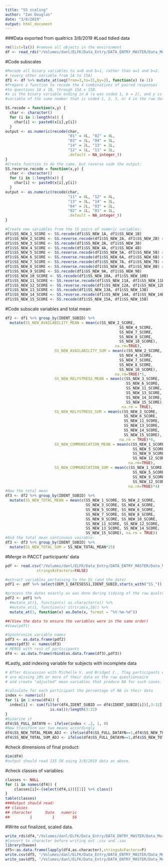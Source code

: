 ```yaml
---
title: "SS scaling"
author: "Ian Douglas"
date: "3/8/2019"
output: html_document
---
```

###Data exported from qualtrics 3/8/2019
#Load tidied data
```r
rm(list=ls()) #remove all objects in the environment
df <- read_rds("/Volumes/danl/ELFK/Data_Entry/DATA_ENTRY_MASTER/Data_Merge/02 Tidied/QUALTRICS/Children/SS_tidy.Rds")
```   


#Code subscales
```r
#Recode all binary variables to a=0 and b=1, rather than a=1 and b=2.
# (every other variable from 1A to 15A)
df1 <- df %>% mutate_at(seq(from=3,to=31,by=2), function(x) (x-1))
#Prepare a function to recode the 4 combinations of paired responses 
#to questions 1A x 1B, through 15A x 15B.
#x is the binary variable ending in A (a was coded 1, b = 2), and y is the
#variable of the same number that is coded 1, 2, 3, or 4 in the raw data.

SS.recode = function(x,y) {
  char <- character()
  for (i in 1:length(x)) {
    char[i] <- paste0(x[i],y[i])
  }
output <- as.numeric(recode(char, 
                            "01" = 4L, "02" = 4L, 
                            "03" = 3L, "04" = 3L, 
                            "14" = 2L, "13" = 2L, 
                            "12" = 1L, "11" = 1L,
                            .default = NA_integer_))
}
#Create function to do the same, but reverse code the output:
SS.reverse.recode = function(x,y) {
  char <- character()
  for (i in 1:length(x)) {
    char[i] <- paste0(x[i],y[i])
  }
output <- as.numeric(recode(char, 
                            "11" = 4L, "12" = 4L, 
                            "13" = 3L, "14" = 3L, 
                            "04" = 2L, "03" = 2L, 
                            "02" = 1L, "01" = 1L,
                            .default = NA_integer_))
}

#Create new variables from the 15 pairs of numeric variables:
df1$SS_NEW_1_SCORE <- SS.recode(df1$SS_NEW_1A, df1$SS_NEW_1B)
df1$SS_NEW_2_SCORE <- SS.reverse.recode(df1$SS_NEW_2A, df1$SS_NEW_2B) #reverse
df1$SS_NEW_3_SCORE <- SS.recode(df1$SS_NEW_3A, df1$SS_NEW_3B)
df1$SS_NEW_4_SCORE <- SS.recode(df1$SS_NEW_4A, df1$SS_NEW_4B)
df1$SS_NEW_5_SCORE <- SS.reverse.recode(df1$SS_NEW_5A, df1$SS_NEW_5B) #reverse
df1$SS_NEW_6_SCORE <- SS.reverse.recode(df1$SS_NEW_6A, df1$SS_NEW_6B) #reverse
df1$SS_NEW_7_SCORE <- SS.reverse.recode(df1$SS_NEW_7A, df1$SS_NEW_7B) #reverse
df1$SS_NEW_8_SCORE <- SS.reverse.recode(df1$SS_NEW_8A, df1$SS_NEW_8B) #reverse
df1$SS_NEW_9_SCORE <- SS.recode(df1$SS_NEW_9A, df1$SS_NEW_9B)
df1$SS_NEW_10_SCORE <- SS.recode(df1$SS_NEW_10A, df1$SS_NEW_10B)
df1$SS_NEW_11_SCORE <- SS.reverse.recode(df1$SS_NEW_11A, df1$SS_NEW_11B) #reverse
df1$SS_NEW_12_SCORE <- SS.reverse.recode(df1$SS_NEW_12A, df1$SS_NEW_12B) #reverse
df1$SS_NEW_13_SCORE <- SS.recode(df1$SS_NEW_13A, df1$SS_NEW_13B)
df1$SS_NEW_14_SCORE <- SS.reverse.recode(df1$SS_NEW_14A, df1$SS_NEW_14B) #reverse
df1$SS_NEW_15_SCORE <- SS.recode(df1$SS_NEW_15A, df1$SS_NEW_15B)
```
   
   #Code subscale variables and total mean
```r
df2 <- df1 %>% group_by(IDENT_SUBID) %>% 
  mutate(SS_NEW_AVAILABILITY_MEAN = mean(c(SS_NEW_2_SCORE, 
                                                   SS_NEW_4_SCORE, 
                                                   SS_NEW_7_SCORE, 
                                                   SS_NEW_8_SCORE,
                                                   SS_NEW_10_SCORE),
                                                 na.rm=TRUE),
                      SS_NEW_AVAILABILITY_SUM = mean(c(SS_NEW_2_SCORE, 
                                                   SS_NEW_4_SCORE, 
                                                   SS_NEW_7_SCORE, 
                                                   SS_NEW_8_SCORE,
                                                   SS_NEW_10_SCORE),
                                                 na.rm=TRUE)*5,
                      SS_NEW_RELYSTRESS_MEAN = mean(c(SS_NEW_3_SCORE, 
                                                      SS_NEW_6_SCORE, 
                                                      SS_NEW_11_SCORE, 
                                                      SS_NEW_13_SCORE, 
                                                      SS_NEW_14_SCORE, 
                                                      SS_NEW_15_SCORE), 
                                                    na.rm = TRUE),
                      SS_NEW_RELYSTRESS_SUM = mean(c(SS_NEW_3_SCORE, 
                                                     SS_NEW_6_SCORE, 
                                                     SS_NEW_11_SCORE, 
                                                     SS_NEW_13_SCORE, 
                                                     SS_NEW_14_SCORE, 
                                                     SS_NEW_15_SCORE), 
                                                   na.rm = TRUE)*6,
                      SS_NEW_COMMUNICATION_MEAN = mean(c(SS_NEW_1_SCORE,
                                                         SS_NEW_5_SCORE, 
                                                         SS_NEW_9_SCORE, 
                                                         SS_NEW_12_SCORE),
                                                       na.rm=TRUE),
                      SS_NEW_COMMUNICATION_SUM = mean(c(SS_NEW_1_SCORE,
                                                         SS_NEW_5_SCORE, 
                                                         SS_NEW_9_SCORE, 
                                                         SS_NEW_12_SCORE),
                                                       na.rm=TRUE)*4)
#Now the total mean
df3 <- df2 %>% group_by(IDENT_SUBID) %>% 
  mutate(SS_NEW_TOTAL_MEAN = mean(c(SS_NEW_1_SCORE, SS_NEW_2_SCORE,
                                    SS_NEW_3_SCORE, SS_NEW_4_SCORE,
                                    SS_NEW_5_SCORE, SS_NEW_6_SCORE,
                                    SS_NEW_7_SCORE, SS_NEW_8_SCORE,
                                    SS_NEW_9_SCORE, SS_NEW_10_SCORE,
                                    SS_NEW_11_SCORE, SS_NEW_12_SCORE,
                                    SS_NEW_13_SCORE, SS_NEW_14_SCORE,
                                    SS_NEW_15_SCORE), na.rm = TRUE))
#And the total mean continuous vairable:
df3 <- df3 %>% group_by(IDENT_SUBID) %>% 
  mutate(SS_NEW_TOTAL_SUM = SS_NEW_TOTAL_MEAN*15)
```
   
   #Merge in PACCT participants' data
```r
pdf <- read.csv("/Volumes/danl/ELFK/Data_Entry/DATA_ENTRY_MASTER/Data_Merge/01 Raw/PACCT/pacct.csv", 
              stringsAsFactors=FALSE)

#extract variables pertaining to the SS (and the date)
pdf1 <- pdf %>% select(DEM_1_DATESESS1,IDENT_SUBID,starts_with("SS_"))

#process the dates exactly as was done during tidying of the raw qualtrics data
pdf2 <- pdf1 %>% 
  #mutate_at(1, function(x) as.character(x)) %>%
  #mutate_at(1, function(x) strtrim(x,10)) %>%
  mutate_at(1, function(x) as.Date(x, format = "%Y-%m-%d"))

##(View the data to ensure the variables were in the same order)
#View(pdf1)

#Synchronize variable names
pdf3 <- as.data.frame(pdf2)
names(pdf3) <- names(df3)
# MERGE with rest of participants
df4 <- as.data.frame(rbind(as.data.frame(df3),pdf3))
```


#Lastly, add indexing variable for subjects with incomplete data
```r
# After discussion with Michelle V. and Bridget C., flag participants who
# are missing 20% or more of their data on the raw questionnaire
# and create "adjusted" mean variables that produce NA for such cases.

#calculate for each participant the percentage of NA in their data
index <- numeric()
for (i in 1:nrow(df4)) {
  index[i] <- sum(filter(df4,IDENT_SUBID == df4$IDENT_SUBID[i])[,3:32] %>%
                    is.na())/length(3:32)
}
#binarize it
df4$SS_FULL_DATAYN <- ifelse(index < .2, 1, 0)
#Now transform our two means accordingly
df4$SS_NEW_TOTAL_MEAN_ADJ <- ifelse(df4$SS_FULL_DATAYN==1,df4$SS_NEW_TOTAL_MEAN, NA)
df4$SS_NEW_TOTAL_SUM_ADJ <- ifelse(df4$SS_FULL_DATAYN==1,df4$SS_NEW_TOTAL_SUM, NA)
```

#check dimensions of final product:
```r
dim(df4)
#output should read 135 58 using 3/8/2019 data as above.
```

#check classes of variables:
```r
classes <- NULL
for (i in names(df4)) {
    classes[i]<-(select(df4,i))[[1]] %>% class()
}
table(classes)
###Output should read:
## classes
## character      Date   numeric 
##         1         1        56 
```
#Write out finalized, scaled data.
```r
write_rds(df4,"/Volumes/danl/ELFK/Data_Entry/DATA_ENTRY_MASTER/Data_Merge/03 Scored/R/SS.rds")
#Convert to character before writing out .csv and .sav
library(haven)
df5<-as.data.frame(lapply(df4,as.character),stringsAsFactors=F)
write.csv(df5, "/Volumes/danl/ELFK/Data_Entry/DATA_ENTRY_MASTER/Data_Merge/03 Scored/csv/SS_final.csv", row.names = FALSE)
write_sav(df5, "/Volumes/danl/ELFK/Data_Entry/DATA_ENTRY_MASTER/Data_Merge/03 Scored/SPSS/SS_final.sav")
```
